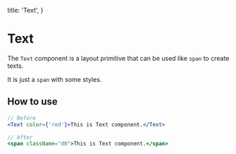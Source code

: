   title: 'Text',
}

# Text

The `Text` component is a layout primitive that can be used like `span` to create texts.

It is just a `span` with some styles.

## How to use

```jsx
// Before
<Text color={'red'}>This is Text component.</Text>

// After
<span className="d0">This is Text component.</span>
```
